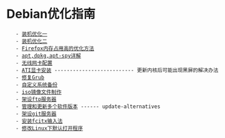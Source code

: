 = Debian优化指南 =
    - [[装机优化一]]
    - [[装机优化二]]
    - [[Firefox内存占用高的优化方法]]
    - [[apt,dpkg,apt-spy详解]]
    - [[无线网卡配置]]
    - [[ATI显卡安装]] -------------------------- 更新内核后可能出现黑屏的解决办法
    - [[修复Grub]]
    - [[自定义系统备份]]
    - [[iso镜像文件制作]]
    - [[架设ftp服务器]]
    - [[管理和更新多个软件版本]] ------ update-alternatives
    - [[架设git服务器]]
    - [[安装fcitx输入法]]
    - [[修改Linux下默认打开程序]]
